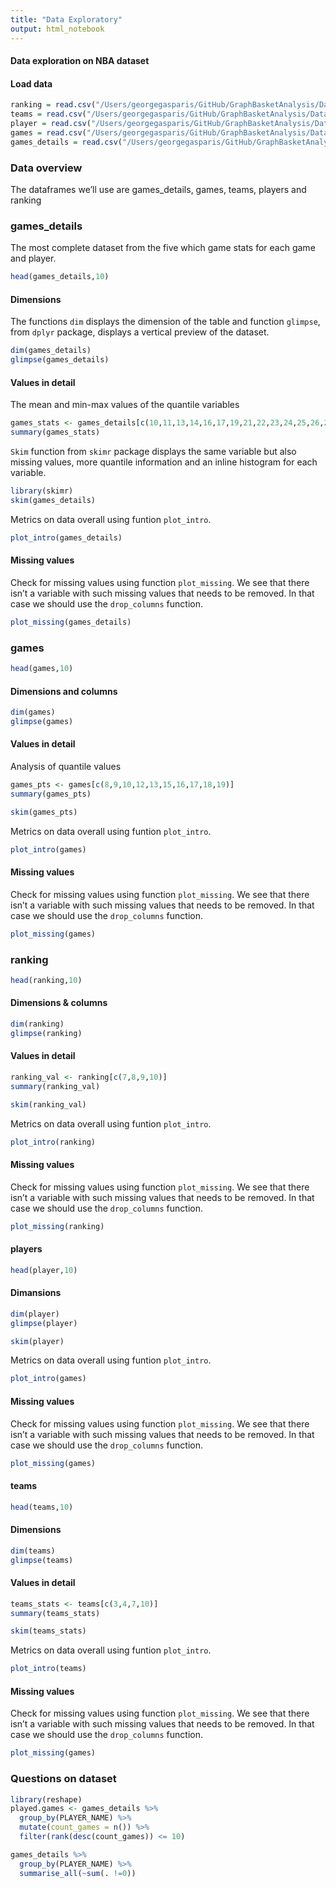 ```yaml
---
title: "Data Exploratory"
output: html_notebook
---
```

#### Data exploration on NBA dataset

#### Load data
```r
ranking = read.csv("/Users/georgegasparis/GitHub/GraphBasketAnalysis/Data/ranking.csv")
teams = read.csv("/Users/georgegasparis/GitHub/GraphBasketAnalysis/Data/teams.csv")
player = read.csv("/Users/georgegasparis/GitHub/GraphBasketAnalysis/Data/players.csv")
games = read.csv("/Users/georgegasparis/GitHub/GraphBasketAnalysis/Data/games.csv")
games_details = read.csv("/Users/georgegasparis/GitHub/GraphBasketAnalysis/Data/games_details.csv")
```
### Data overview
The dataframes we'll use are games_details, games, teams, players and ranking

### games_details
The most complete dataset from the five which game stats for each game and player.
```r
head(games_details,10)
```
#### Dimensions
The functions ```dim``` displays the dimension of the table and function ```glimpse```, from ```dplyr``` package, displays a vertical preview of the dataset.
```r
dim(games_details)
glimpse(games_details)
```
#### Values in detail
The mean and min-max values of the quantile variables

```r
games_stats <- games_details[c(10,11,13,14,16,17,19,21,22,23,24,25,26,27,28)]
summary(games_stats)
```

```Skim``` function from ```skimr``` package displays the same variable but also missing values, more quantile information and an inline histogram for each variable.
```r
library(skimr)
skim(games_details)
```
Metrics on data overall using funtion ```plot_intro```. 
```r
plot_intro(games_details)
```
#### Missing values
Check for missing values using function ```plot_missing```. We see that there isn’t a variable with such missing values that needs to be removed. In that case we should use the ```drop_columns``` function.
```r
plot_missing(games_details)
```

### games
```r
head(games,10)
```
#### Dimensions and columns
```r
dim(games)
glimpse(games)
```
#### Values in detail 
Analysis of quantile values
```r
games_pts <- games[c(8,9,10,12,13,15,16,17,18,19)]
summary(games_pts)
```
```r
skim(games_pts)
```
Metrics on data overall using funtion ```plot_intro```. 
```r
plot_intro(games)
```
#### Missing values
Check for missing values using function ```plot_missing```. We see that there isn’t a variable with such missing values that needs to be removed. In that case we should use the ```drop_columns``` function.
```r
plot_missing(games)
```
### ranking
```r
head(ranking,10)
```
#### Dimensions & columns
```r
dim(ranking)
glimpse(ranking)
```
#### Values in detail
```r
ranking_val <- ranking[c(7,8,9,10)]
summary(ranking_val)
```
```r
skim(ranking_val)
```
Metrics on data overall using funtion ```plot_intro```. 
```r
plot_intro(ranking)
```
#### Missing values
Check for missing values using function ```plot_missing```. We see that there isn’t a variable with such missing values that needs to be removed. In that case we should use the ```drop_columns``` function.
```r
plot_missing(ranking)
```
#### players
```r
head(player,10)
```
#### Dimansions
```r
dim(player)
glimpse(player)
```
```r
skim(player)
```

Metrics on data overall using funtion ```plot_intro```. 
```r
plot_intro(games)
```
#### Missing values
Check for missing values using function ```plot_missing```. We see that there isn’t a variable with such missing values that needs to be removed. In that case we should use the ```drop_columns``` function.
```r
plot_missing(games)
```
#### teams

```r
head(teams,10)
```
#### Dimensions
```r
dim(teams)
glimpse(teams)
```
#### Values in detail
```r
teams_stats <- teams[c(3,4,7,10)]
summary(teams_stats)
```
```r
skim(teams_stats)
```
Metrics on data overall using funtion ```plot_intro```. 
```r
plot_intro(teams)
```
#### Missing values
Check for missing values using function ```plot_missing```. We see that there isn’t a variable with such missing values that needs to be removed. In that case we should use the ```drop_columns``` function.
```r
plot_missing(games)
```
### Questions on dataset

```r
library(reshape)
played.games <- games_details %>%
  group_by(PLAYER_NAME) %>%
  mutate(count_games = n()) %>%
  filter(rank(desc(count_games)) <= 10) 
```

```r
games_details %>%
  group_by(PLAYER_NAME) %>%
  summarise_all(~sum(. !=0))
```

```r

```






